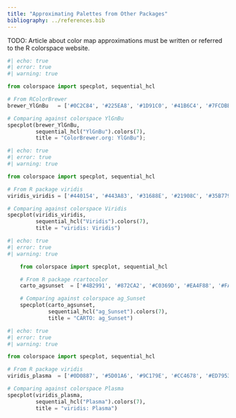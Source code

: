 ```yaml
---
title: "Approximating Palettes from Other Packages"
bibliography: ../references.bib
---
```




TODO: Article about color map approximations must be written or referred to the
R colorspace website.


```python
#| echo: true
#| error: true
#| warning: true

from colorspace import specplot, sequential_hcl

# From RColorBrewer
brewer_YlGnBu   = ['#0C2C84', '#225EA8', '#1D91C0', '#41B6C4', '#7FCDBB', '#C7E9B4', '#FFFFCC']

# Comparing against colorspace YlGnBu
specplot(brewer_YlGnBu,
         sequential_hcl("YlGnBu").colors(7),
         title = "ColorBrewer.org: YlGnBu");
```

```python
#| echo: true
#| error: true
#| warning: true

from colorspace import specplot, sequential_hcl

# From R package viridis
viridis_viridis = ['#440154', '#443A83', '#31688E', '#21908C', '#35B779', '#8FD744', '#FDE725']

# Comparing against colorspace Viridis
specplot(viridis_viridis,
         sequential_hcl("Viridis").colors(7),
         title = "viridis: Viridis")
```

```python
#| echo: true
#| error: true
#| warning: true

    from colorspace import specplot, sequential_hcl

    # From R package rcartocolor
    carto_agsunset  = ['#4B2991', '#872CA2', '#C0369D', '#EA4F88', '#FA7876', '#F6A97A', '#EDD9A3']

    # Comparing against colorspace ag_Sunset
    specplot(carto_agsunset,
             sequential_hcl("ag_Sunset").colors(7),
             title = "CARTO: ag_Sunset")
```

```python
#| echo: true
#| error: true
#| warning: true

from colorspace import specplot, sequential_hcl

# From R package viridis
viridis_plasma  = ['#0D0887', '#5D01A6', '#9C179E', '#CC4678', '#ED7953', '#FDB32F', '#F0F921']

# Comparing against colorspace Plasma
specplot(viridis_plasma,
         sequential_hcl("Plasma").colors(7),
         title = "viridis: Plasma")
```
             
